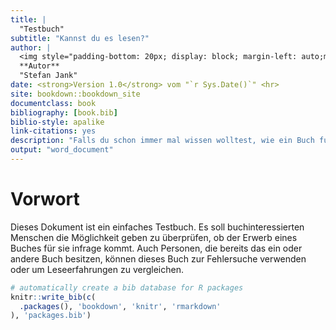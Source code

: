 ```yaml
---
title: |
  "Testbuch"
subtitle: "Kannst du es lesen?"
author: |
  <img style="padding-bottom: 20px; display: block; margin-left: auto;margin-right: auto;" src="Header-BrandenbOERg.jpg" width="100%"></a>
  **Autor**
  "Stefan Jank"
date: <strong>Version 1.0</strong> vom "`r Sys.Date()`" <hr>
site: bookdown::bookdown_site
documentclass: book
bibliography: [book.bib]
biblio-style: apalike
link-citations: yes
description: "Falls du schon immer mal wissen wolltest, wie ein Buch funktioniert."
output: "word_document"
---
```


# Vorwort

Dieses Dokument ist ein einfaches Testbuch. Es soll buchinteressierten Menschen die
Möglichkeit geben zu überprüfen, ob der Erwerb eines Buches für sie infrage kommt.
Auch Personen, die bereits das ein oder andere Buch besitzen, können dieses Buch
zur Fehlersuche verwenden oder um Leseerfahrungen zu vergleichen.


```r
# automatically create a bib database for R packages
knitr::write_bib(c(
  .packages(), 'bookdown', 'knitr', 'rmarkdown'
), 'packages.bib')
```
